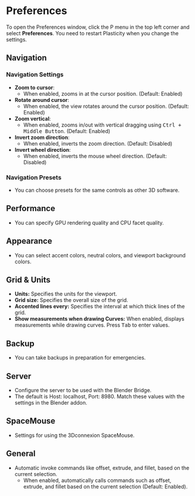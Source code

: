 # Preferences

To open the Preferences window, click the P menu in the top left corner and select **Preferences**.
You need to restart Plasticity when you change the settings.

## Navigation

### Navigation Settings

- **Zoom to cursor**:
    - When enabled, zooms in at the cursor position. (Default: Enabled)
- **Rotate around cursor**:
    - When enabled, the view rotates around the cursor position. (Default: Enabled)
- **Zoom vertical**:
    - When enabled, zooms in/out with vertical dragging using <kbd>Ctrl + Middle Button</kbd>. (Default: Enabled)
- **Invert zoom direction**:
    - When enabled, inverts the zoom direction. (Default: Disabled)
- **Invert wheel direction**:
    - When enabled, inverts the mouse wheel direction. (Default: Disabled)

### Navigation Presets

- You can choose presets for the same controls as other 3D software.

## Performance

- You can specify GPU rendering quality and CPU facet quality.

## Appearance

- You can select accent colors, neutral colors, and viewport background colors.

## Grid & Units

- **Units:** Specifies the units for the viewport.
- **Grid size:** Specifies the overall size of the grid.
- **Accented lines every:** Specifies the interval at which thick lines of the grid.
- **Show measurements when drawing Curves:** When enabled, displays measurements while drawing curves. Press <kbd>Tab</kbd> to enter values.

## Backup

- You can take backups in preparation for emergencies.

## Server

- Configure the server to be used with the Blender Bridge.
- The default is Host: localhost, Port: 8980. Match these values with the settings in the Blender addon.

## SpaceMouse

- Settings for using the 3Dconnexion SpaceMouse.

## General

- Automatic invoke commands like offset, extrude, and fillet, based on the current selection.
    - When enabled, automatically calls commands such as offset, extrude, and fillet based on the current selection (Default: Enabled).

